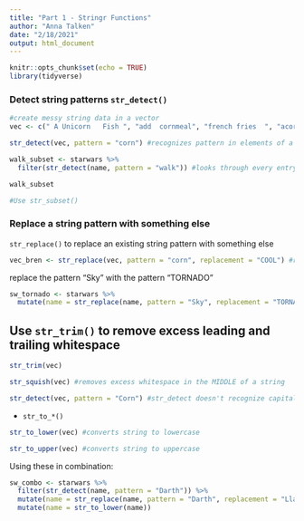 ```yaml
---
title: "Part 1 - Stringr Functions"
author: "Anna Talken"
date: "2/18/2021"
output: html_document
---
```


```r
knitr::opts_chunk$set(echo = TRUE)
library(tidyverse)
```

### Detect string patterns `str_detect()`

```r
#create messy string data in a vector
vec <- c(" A Unicorn   Fish ", "add  cornmeal", "french fries  ", "acorn squash  ")

str_detect(vec, pattern = "corn") #recognizes pattern in elements of a vector
```


```r
walk_subset <- starwars %>% 
  filter(str_detect(name, pattern = "walk")) #looks through every entry in name column and selects anything that contains walk in it

walk_subset

#Use str_subset()
```

### Replace a string pattern with something else

`str_replace()` to replace an existing string pattern with something else

```r
vec_bren <- str_replace(vec, pattern = "corn", replacement = "COOL") #replaced 'corn' with 'COOL' in all elements in a certain string
```

replace the pattern "Sky" with the pattern "TORNADO"

```r
sw_tornado <- starwars %>% 
  mutate(name = str_replace(name, pattern = "Sky", replacement = "TORNADO"))
```

## Use `str_trim()` to remove excess leading and trailing whitespace

```r
str_trim(vec)

str_squish(vec) #removes excess whitespace in the MIDDLE of a string
```

```r
str_detect(vec, pattern = "Corn") #str_detect doesn't recognize capitalized 'Corn'
```

- `str_to_*()`

```r
str_to_lower(vec) #converts string to lowercase

str_to_upper(vec) #converts string to uppercase
```

Using these in combination:

```r
sw_combo <- starwars %>% 
  filter(str_detect(name, pattern = "Darth")) %>% 
  mutate(name = str_replace(name, pattern = "Darth", replacement = "Llama")) %>% 
  mutate(name = str_to_lower(name))
```












